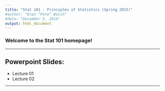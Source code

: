 ```yaml
---
title: "Stat 101 - Principles of Statistics (Spring 2015)"
#author: "Evan “Pete” Walsh"
#date: "December 5, 2014"
output: html_document
---
```


### Welcome to the Stat 101 homepage!

---

## Powerpoint Slides:

- Lecture 01
- Lecture 02

---
